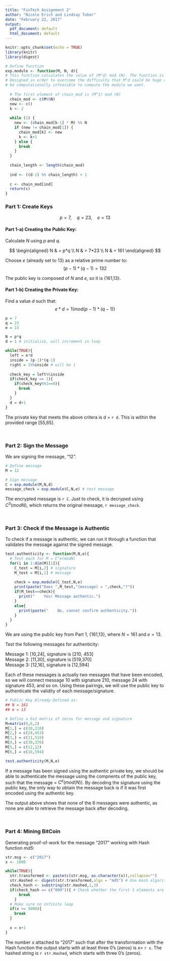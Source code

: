 ```yaml
---
title: "FinTech Assignment 2"
author: "Nicole Erich and Lindsay Tober"
date: "February 22, 2017"
output:
  pdf_document: default
  html_document: default
---
```


```r
knitr::opts_chunk$set(echo = TRUE)
library(knitr)
library(digest)
```

```r
# Define function
exp.module <- function(M, N, d){
# This function calculates the value of (M^d) mod (N). The function is specifically
# Designed in order to overcome the difficulty that M^d could be huge and it might 
# be computationally infeasible to compute the module we want.
  
  # The first element of chain_mod is (M^1) mod (N)  
  chain_mod <- c(M%%N)
  new <- c()
  k <- 2
  
  while (1) {
    new <- (chain_mod[k-1] * M) %% N
    if (new != chain_mod[1]) {
      chain_mod[k] <- new
      k <- k+1
    } else {
      break
    }
  }
  
  chain_length <- length(chain_mod)
  
  ind <- ((d-1) %% chain_length) + 1
  
  c <- chain_mod[ind]
  return(c)
}
```

### Part 1: Create Keys

$$p = 7, \quad q = 23, \quad e = 13$$

#### Part 1-a) Creating the Public Key:
Calculate $N$ using $p$ and $q$.

$$
\begin{aligned}
N & = p*q \\
N & = 7*23 \\
N & = 161
\end{aligned}
$$

Choose $e$ (already set to 13) as a relative prime number to:
$$(p-1)*(q-1) = 132$$

The public key is composed of $N$ and $e$, so it is {161,13}.



#### Part 1-b) Creating the Private Key:

Find a value $d$ such that:
$$
e*d = 1(mod(p-1)*(q-1))
$$

```r
p = 7
q = 23
e = 13

N = p*q
d = 1 # initialize, will increment in loop

while(TRUE){
  left = e*d
  inside = (p-1)*(q-1)
  right = 1%%inside # will be 1
  
  check_key = left%%inside
  if(check_key == 1){
    if(check_key%%1==0){
      break
    }
  }
  d = d+1
}
```


The private key that meets the above critera is d = `r d`.  This is within the provided range [55,65].

</br>

### Part 2: Sign the Message

We are signing the message, "12". 

```r
# Define message
M = 12

# Sign message
C = exp.module(M,N,d)
message_check = exp.module(C,N,e) # test message
```

The encrypted message is `r C`. Just to check, it is decryped using $C^3(modN)$, which returns the original message, `r message_check`.

</br>

### Part 3: Check if the Message is Authentic

To check if a message is authentic, we can run it through a function that validates the message against the signed message.

```r
test.authenticity <- function(M,N,e){
  # Test each for M = C^e(modN)
  for(i in 1:dim(M)[1]){
    C_test = M[i,2] # signature
    M_test = M[i,1] # message
    
    check = exp.module(C_test,N,e)
    print(paste("Does ",M_test,"(message) = ",check,"?"))
    if(M_test==check){
      print("    Yes! Message authentic.")
    }
    else{
      print(paste("    No, cannot confirm authenticity."))
    }
  }
}
```

We are using the public key from Part 1, {161,13}, where $N=161$ and $e=13$.  

Test the following messages for authenticity:

Message 1: [10,24], signature is [210, 453] <br>
Message 2: [11,30], signature is [519,370] <br>
Message 3: [12,16], signature is [12,594] <br>

Each of these messages is actually two messages that have been encoded, so we will connect message 10 with signature 210, message 24 with signature 453, and so on. Using these pairings, we will use the public key to authenticate the validity of each message/signature.

```r
# Public Key Already Defined as:
## N = 161
## e = 13

# Define a 6x2 matrix of zeros for message and signature
M=matrix(0,6,2)
M[1,] = c(10,210)
M[2,] = c(24,453)
M[3,] = c(11,519)
M[4,] = c(30,370)
M[5,] = c(12,12)
M[6,] = c(16,594)

test.authenticity(M,N,e)

```

If a message has been signed using the authentic private key, we should be able to authenticate the message using the compnents of the public key, such that the message = $C^e(mod(N))$. By decoding the signature using the public key, the only way to obtain the message back is if it was first encoded using the authentic key. 

The output above shows that none of the 6 messages were authentic, as none are able to retrieve the message back after decoding.

</br>

### Part 4: Mining BitCoin  
Generating proof-of-work for the message "2017" working with Hash function *md5*:

```r
str.msg <- c("2017")
x <- 1000

while(TRUE){
  str.transformed <- paste(c(str.msg, as.character(x)),collapse="")
  str.Hashed <- digest(str.transformed,algo = "md5") # Use Hash algorithm to calculate
  check_hash <- substring(str.Hashed,1,3)
  if(check_hash == c("000")){ # Check whether the first 3 elements are 000
      break
    }
  # Make sure no infinite loop
  if(x >= 5000){
    break
  }
  
  x = x+1
}

```

The number $x$ attached to "2017" such that after the transformation with the Hash function the output starts with at least three 0's (zeros) is $x =$ `r x`.  The hashed string is `r str.Hashed`, which starts with three 0's (zeros).

</br>

